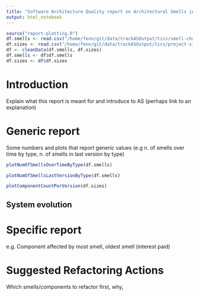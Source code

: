 ```yaml
---
title: "Software Architecture Quality report on Architectural Smells in <Project-Name>"
output: html_notebook
---
```


```r
source("report-plotting.R")
df.smells <- read.csv("/home/fenn/git/data/trackASOutput/tics/smell-characteristics-consecOnly.csv")
df.sizes <- read.csv("/home/fenn/git/data/trackASOutput/tics/project-sizes-consecOnly.csv")
df <- cleanData(df.smells, df.sizes)
df.smells <- df$df.smells
df.sizes <- df$df.sizes
```

# Introduction
Explain what this report is meant for and introduce to AS (perhaps link to an explanation)

# Generic report
Some numbers and plots that report generic values (e.g n. of smells over time by type, n. of smells in last version by type)

```r
plotNumOfSmellsOverTimeByType(df.smells)
```

```r
plotNumOfSmellsLastVersionByType(df.smells)
```

```r
plotComponentCountPerVersion(df.sizes)
```

## System evolution


# Specific report
e.g. Component affected by most smell, oldest smell (interest paid)

# Suggested Refactoring Actions
Which smells/components to refactor first, why,



